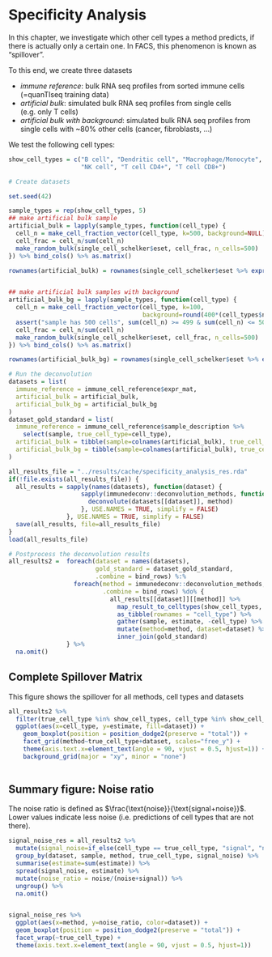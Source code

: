 # Specificity Analysis

In this chapter, we investigate which other cell types a method predicts, 
if there is actually only a certain one. In FACS, this phenomenon is 
known as "spillover". 

To this end, we create three datasets

 * *immune reference*: bulk RNA seq profiles from sorted immune cells (=quanTIseq training data)
 * *artificial bulk*: simulated bulk RNA seq profiles from single cells (e.g. only T cells)
 * *artificial bulk with background*: simulated bulk RNA seq profiles from single cells with ~80% other cells (cancer, fibroblasts, ...)
 
We test the following cell types: 
```r
show_cell_types = c("B cell", "Dendritic cell", "Macrophage/Monocyte",
                    "NK cell", "T cell CD4+", "T cell CD8+")
```

 
```r
# Create datasets 

set.seed(42)

sample_types = rep(show_cell_types, 5)
## make artificial bulk sample
artificial_bulk = lapply(sample_types, function(cell_type) {
  cell_n = make_cell_fraction_vector(cell_type, k=500, background=NULL)
  cell_frac = cell_n/sum(cell_n)
  make_random_bulk(single_cell_schelker$eset, cell_frac, n_cells=500)
}) %>% bind_cols() %>% as.matrix()

rownames(artificial_bulk) = rownames(single_cell_schelker$eset %>% exprs())


## make artificial bulk samples with background
artificial_bulk_bg = lapply(sample_types, function(cell_type) {
  cell_n = make_cell_fraction_vector(cell_type, k=100,
                                     background=round(400*(cell_types$n_background_cells/sum(cell_types$n_background_cells))))
  assert("sample has 500 cells", sum(cell_n) >= 499 & sum(cell_n) <= 501)
  cell_frac = cell_n/sum(cell_n)
  make_random_bulk(single_cell_schelker$eset, cell_frac, n_cells=500)
}) %>% bind_cols() %>% as.matrix()

rownames(artificial_bulk_bg) = rownames(single_cell_schelker$eset %>% exprs())
```


```r
# Run the deconvolution
datasets = list(
  immune_reference = immune_cell_reference$expr_mat,
  artificial_bulk = artificial_bulk,
  artificial_bulk_bg = artificial_bulk_bg
)
dataset_gold_standard = list(
  immune_reference = immune_cell_reference$sample_description %>%
    select(sample, true_cell_type=cell_type),
  artificial_bulk = tibble(sample=colnames(artificial_bulk), true_cell_type=sample_types),
  artificial_bulk_bg = tibble(sample=colnames(artificial_bulk), true_cell_type=sample_types)
)

all_results_file = "../results/cache/specificity_analysis_res.rda"
if(!file.exists(all_results_file)) {
  all_results = sapply(names(datasets), function(dataset) {
                    sapply(immunedeconv::deconvolution_methods, function(method) {
                      deconvolute(datasets[[dataset]], method)
                    }, USE.NAMES = TRUE, simplify = FALSE)
                }, USE.NAMES = TRUE, simplify = FALSE)
  save(all_results, file=all_results_file)
}
load(all_results_file)
```

```r
# Postprocess the deconvolution results
all_results2 =  foreach(dataset = names(datasets), 
                        gold_standard = dataset_gold_standard,
                        .combine = bind_rows) %:% 
                  foreach(method = immunedeconv::deconvolution_methods,
                          .combine = bind_rows) %do% {
                            all_results[[dataset]][[method]] %>% 
                              map_result_to_celltypes(show_cell_types, method) %>% 
                              as_tibble(rownames = "cell_type") %>%
                              gather(sample, estimate, -cell_type) %>%
                              mutate(method=method, dataset=dataset) %>% 
                              inner_join(gold_standard)
                } %>% 
  na.omit()
```

## Complete Spillover Matrix
This figure shows the spillover for all methods, cell types and datasets
```r
all_results2 %>%
  filter(true_cell_type %in% show_cell_types, cell_type %in% show_cell_types) %>% 
  ggplot(aes(x=cell_type, y=estimate, fill=dataset)) + 
    geom_boxplot(position = position_dodge2(preserve = "total")) + 
    facet_grid(method~true_cell_type+dataset, scales="free_y") + 
    theme(axis.text.x=element_text(angle = 90, vjust = 0.5, hjust=1)) +
    background_grid(major = "xy", minor = "none")
   


```


## Summary figure: Noise ratio
The noise ratio is defined as $\frac{\text{noise}}{\text{signal+noise}}$. Lower values 
indicate less noise (i.e. predictions of cell types that are not there). 

```r
signal_noise_res = all_results2 %>% 
  mutate(signal_noise=if_else(cell_type == true_cell_type, "signal", "noise")) %>%
  group_by(dataset, sample, method, true_cell_type, signal_noise) %>%
  summarise(estimate=sum(estimate)) %>% 
  spread(signal_noise, estimate) %>% 
  mutate(noise_ratio = noise/(noise+signal)) %>%
  ungroup() %>% 
  na.omit()


signal_noise_res %>% 
  ggplot(aes(x=method, y=noise_ratio, color=dataset)) + 
  geom_boxplot(position = position_dodge2(preserve = "total")) +
  facet_wrap(~true_cell_type) +
  theme(axis.text.x=element_text(angle = 90, vjust = 0.5, hjust=1))

```
